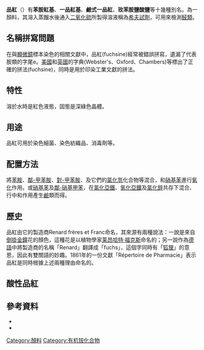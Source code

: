 {{chembox
| verifiedrevid = 402135077
| ImageFile = Rosaniline hydrochloride.svg
| ImageSize =
| ImageFileL1 = Sample of Basic Fuchsine.jpg
| ImageSizeL1 = 150
| ImageNameL1 = 固体碱性品红
| ImageCaptionL1 = 固体碱性品红
| ImageFileR1 = Basic Fuchsine in aqueous solution.jpg
| ImageSizeR1 = 150
| ImageNameR1 = 碱性品红溶液
| ImageCaptionR1 = 碱性品红溶液
| IUPACName = 4-[(4-Aminophenyl)-(4-imino-1-cyclohexa-2,5-dienylidene)methyl]aniline hydrochloride
| OtherNames = 
| Section1 = {{Chembox Identifiers
|   UNII_Ref = {{fdacite|correct|FDA}}
| UNII = 8UUC89LHB2
| InChIKey = NIKFYOSELWJIOF-ZTQQLSIABC
| StdInChI_Ref = {{stdinchicite|correct|chemspider}}
| StdInChI = 1S/C20H19N3.ClH/c1-13-12-16(6-11-19(13)23)20(14-2-7-17(21)8-3-14)15-4-9-18(22)10-5-15;/h2-12,21H,22-23H2,1H3;1H/p+1/b20-14-,21-17?;
| StdInChIKey_Ref = {{stdinchicite|correct|chemspider}}
| StdInChIKey = NIKFYOSELWJIOF-SVFFXJIWSA-O
| CASNo_Ref = {{cascite|correct|CAS}}
| CASNo = 632-99-5
| ChemSpiderID_Ref = {{chemspidercite|correct|chemspider}}
| ChemSpiderID=21106314 
|   PubChem = 
|   SMILES = Cl.[NH2+]=C\1/C=C\C(C=C/1)=C(\c2ccc(N)c(C)c2)c3ccc(N)cc3
|   InChI = 1/C20H19N3.ClH/c1-13-12-16(6-11-19(13)23)20(14-2-7-17(21)8-3-14)15-4-9-18(22)10-5-15;/h2-12,21H,22-23H2,1H3;1H/p+1/b20-14-,21-17?;
|   RTECS = 8053-09-6  
  }}
| Section2 = {{Chembox Properties
|   Formula = C<sub>20</sub>H<sub>20</sub>N<sub>3</sub>·HCl
|   MolarMass = 337.86 (hydrochloride)
|   Appearance = 
|   Density = 
|   MeltingPt = 200°C
|   BoilingPt = 
|   Solubility = 2650 mg/L (25°C)
|   LogP = 2.920
|   VaporPressure = 7.49E-10 mm Hg (25°C)
|   HenryConstant = 2.28E-15 atm-m<sup>3</sup>/mole (25°C)
|   AtmosphericOHRateConstant = 4.75E-10 cm<sup>3</sup>/molecule-sec (25°C)
  }}
| Section3 = {{Chembox Hazards
|   MainHazards = Ingestion, inhalation, skin and eye contact, combustible at high temperature, slightly explosive around open flames and sparks.
|   NFPA-H = 2
|   NFPA-F = 1
|   NFPA-R = 0
|   NFPA-O = 
|   FlashPt = 
|   Autoignition = 
  }}
}}

'''品紅'''（{{lang-en|Fuchsine}}）有'''苯胺紅基'''、'''一品紅基'''、'''鹼式一品紅'''、'''玫苯胺鹽酸鹽'''等十幾種別名。為一顏料，其溶入蒸餾水後通入[[二氧化硫|二氧化硫]]所製得溶液稱為[[希夫試劑|希夫試劑]]，可用來檢測[[醛類|醛類]]。

==名稱拼寫問題==
在與[[顯微鏡|顯微鏡]]標本染色的相關文獻中，品紅(fuchsine)經常被錯誤拼寫，遺漏了代表胺類的字尾e。[[美國|美國]]和[[英國|英國]]的字典(Webster's、Oxford、Chambers)等標出了正確的拼法(fuchsine)，同時是用於印染工業文獻的拼法。
==特性==
溶於水時是紅色液態，固態是深綠色晶體。

==用途==
品紅可用於染色細菌、染色紡織品、消毒劑等。

==配置方法==
將[[苯胺|苯胺]]、[[鄰-甲苯胺|鄰-甲苯胺]]、[[對-甲苯胺|對-甲苯胺]]、及它們的[[氯化氫|氯化氫]]化合物等混合，和[[硝基苯|硝基苯]]進行[[氧化|氧化]]作用。或[[硝基苯|硝基苯]]及[[鄰-硝基甲苯|鄰-硝基甲苯]]，在[[氯化亞鐵|氯化亞鐵]]、[[氧化亞鐵|氧化亞鐵]]及[[氯化鋅|氯化鋅]]共存下混合、行中和作用產生[[鹼|鹼]]類而得。
==歷史==
品紅由它的製造商Renard frères et Franc命名，其來源有兩種說法：一說是來自[[倒掛金鐘|倒掛金鐘]]花的顏色，這種花是以植物學家[[莱昂哈特·福克斯|莱昂哈特·福克斯]]命名的；另一說作為[[德語|德語]]中將製造商的名稱「Renard」翻譯成「fuchs」，這個字同時有「[[狐狸|狐狸]]」的意思，因此有雙關語的妙趣。1861年的一份文獻「Répertoire de Pharmacie」表示品紅是同時根據上述兩種理由命名的。
==酸性品紅==
{{cn|酸性品紅除了修改的磺酸基外，是一種鹼性品紅的同源混合物。擁有十二個可能的異構體，其性质略有不同。|time=2020-03-05}}<!-- 本段从英文维基翻译但没有来源 -->
==參考資料==
{{refbegin}}
*{{Cite web|url=http://www.dfmg.com.tw/safe/safe/7503.html|title=品紅|language=中文|accessdate=2010-12-15|archive-date=2017-06-28|archive-url=https://web.archive.org/web/20170628215735/http://www.dfmg.com.tw/safe/safe/7503.html|dead-url=yes}}
*{{Cite web |url= http://en.wikipedia.org/wiki/Fuchsin |title= Fuchsine |language= en |accessdate= 2010-12-17 |archive-date= 2016-08-10 |archive-url= https://web.archive.org/web/20160810024603/https://en.wikipedia.org/wiki/Fuchsin |dead-url= no }}
{{refend}}

{{生物染色劑}}

[[Category:顏料|Category:顏料]]
[[Category:有机铵化合物|Category:有机铵化合物]]
